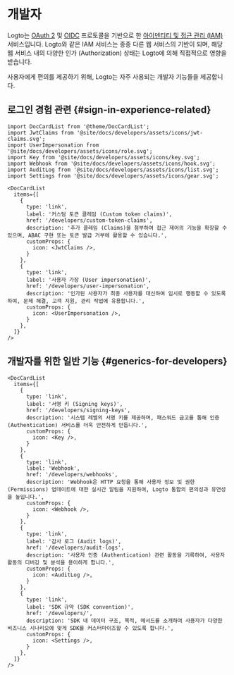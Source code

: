 # 개발자

Logto는 [OAuth 2](https://auth.wiki/oauth-2.0) 및 [OIDC](https://auth.wiki/openid-connect) 프로토콜을 기반으로 한 [아이덴티티 및 접근 관리 (IAM)](https://auth.wiki/iam) 서비스입니다. Logto와 같은 IAM 서비스는 종종 다른 웹 서비스의 기반이 되며, 해당 웹 서비스 내의 다양한 인가 (Authorization) 상태는 Logto에 의해 직접적으로 영향을 받습니다.

사용자에게 편의를 제공하기 위해, Logto는 자주 사용되는 개발자 기능들을 제공합니다.

## 로그인 경험 관련 \{#sign-in-experience-related}

```mdx-code-block
import DocCardList from '@theme/DocCardList';
import JwtClaims from '@site/docs/developers/assets/icons/jwt-claims.svg';
import UserImpersonation from '@site/docs/developers/assets/icons/role.svg';
import Key from '@site/docs/developers/assets/icons/key.svg';
import Webhook from '@site/docs/developers/assets/icons/hook.svg';
import AuditLog from '@site/docs/developers/assets/icons/list.svg';
import Settings from '@site/docs/developers/assets/icons/gear.svg';

<DocCardList
  items={[
    {
      type: 'link',
      label: '커스텀 토큰 클레임 (Custom token claims)',
      href: '/developers/custom-token-claims',
      description: '추가 클레임 (Claims)을 첨부하여 접근 제어의 기능을 확장할 수 있으며, ABAC 구현 또는 토큰 발급 거부에 활용할 수 있습니다.',
      customProps: {
        icon: <JwtClaims />,
      }
    },
    {
      type: 'link',
      label: '사용자 가장 (User impersonation)',
      href: '/developers/user-impersonation',
      description: '인가된 사용자가 최종 사용자를 대신하여 임시로 행동할 수 있도록 하여, 문제 해결, 고객 지원, 관리 작업에 유용합니다.',
      customProps: {
        icon: <UserImpersonation />,
      }
    },
  ]}
/>
```

## 개발자를 위한 일반 기능 \{#generics-for-developers}

```mdx-code-block
<DocCardList
  items={[
    {
      type: 'link',
      label: '서명 키 (Signing keys)',
      href: '/developers/signing-keys',
      description: '시스템 레벨의 서명 키를 제공하며, 패스워드 금고를 통해 인증 (Authentication) 서비스를 더욱 안전하게 만듭니다.',
      customProps: {
        icon: <Key />,
      }
    },
    {
      type: 'link',
      label: 'Webhook',
      href: '/developers/webhooks',
      description: 'Webhook은 HTTP 요청을 통해 사용자 정보 및 권한 (Permissions) 업데이트에 대한 실시간 알림을 지원하여, Logto 통합의 편의성과 유연성을 높입니다.',
      customProps: {
        icon: <Webhook />,
      }
    },
    {
      type: 'link',
      label: '감사 로그 (Audit logs)',
      href: '/developers/audit-logs',
      description: '사용자 인증 (Authentication) 관련 활동을 기록하여, 사용자 활동의 디버깅 및 분석을 용이하게 합니다.',
      customProps: {
        icon: <AuditLog />,
      }
    },
    {
      type: 'link',
      label: 'SDK 규약 (SDK convention)',
      href: '/developers/',
      description: 'SDK 내 데이터 구조, 목적, 메서드를 소개하여 사용자가 다양한 비즈니스 시나리오에 맞게 SDK를 커스터마이즈할 수 있도록 합니다.',
      customProps: {
        icon: <Settings />,
      }
    },
  ]}
/>
```
